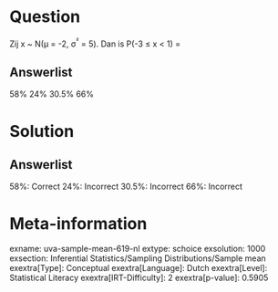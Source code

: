 Question
========

Zij x \~ N(μ = -2, σ^²^ = 5). Dan is P(-3 ≤ x \< 1) =

Answerlist
----------

58%
24%
30.5%
66%

Solution
========

Answerlist
----------

58%: Correct
24%: Incorrect
30.5%: Incorrect
66%: Incorrect

Meta-information
================
exname: uva-sample-mean-619-nl
extype: schoice
exsolution: 1000
exsection: Inferential Statistics/Sampling Distributions/Sample mean
exextra[Type]: Conceptual
exextra[Language]: Dutch
exextra[Level]: Statistical Literacy
exextra[IRT-Difficulty]: 2
exextra[p-value]: 0.5905
